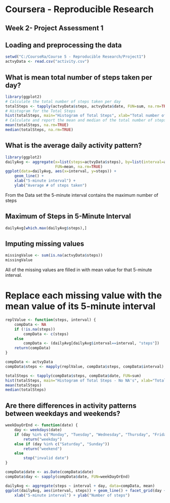 # Coursera - Reproducible Research

## Week 2- Project Assessment 1

## Loading and preprocessing the data

```r
setwd("C:/CourseRa/Course 5 - Reproducible Research/Project1")
actvyData <- read.csv("activity.csv")
```

## What is mean total number of steps taken per day?
```r
library(ggplot2)
# Calculate the total number of steps taken per day
totalSteps <- tapply(actvyData$steps, actvyData$date, FUN=sum, na.rm=TRUE)
# Histogram for the Total Steps
hist(totalSteps, main="Histogram of Total Steps", xlab="Total number of steps taken each day")
# Calculate and report the mean and median of the total number of steps taken per day
mean(totalSteps, na.rm=TRUE)
median(totalSteps, na.rm=TRUE)
```

## What is the average daily activity pattern?
```r
library(ggplot2)
dailyAvg <- aggregate(x=list(steps=actvyData$steps), by=list(interval=actvyData$interval),
                      FUN=mean, na.rm=TRUE)
ggplot(data=dailyAvg, aes(x=interval, y=steps)) +
    geom_line() +
    xlab("5-minute interval") +
    ylab("Average # of steps taken")
```
From the Data set the 5-minute interval contains the maximum number of steps

## Maximum of Steps in 5-Minute Interval

```r
dailyAvg[which.max(dailyAvg$steps),]
```

## Imputing missing values

```r
missingValue <- sum(is.na(actvyData$steps))
missingValue
```

All of the missing values are filled in with mean value for that 5-minute interval.

# Replace each missing value with the mean value of its 5-minute interval
```r

replValue <- function(steps, interval) {
    compData <- NA
    if (!is.na(steps))
        compData <- c(steps)
    else
        compData <- (dailyAvg[dailyAvg$interval==interval, "steps"])
    return(compData)
}

compData <- actvyData
compData$steps <- mapply(replValue, compData$steps, compData$interval)
```

```r
totalSteps <- tapply(compData$steps, compData$date, FUN=sum)
hist(totalSteps, main="Histogram of Total Steps - No NA's", xlab="Total number of steps taken each day")
mean(totalSteps)
median(totalSteps)
```

## Are there differences in activity patterns between weekdays and weekends?

```r
weekDayOrEnd <- function(date) {
    day <- weekdays(date)
    if (day %in% c("Monday", "Tuesday", "Wednesday", "Thursday", "Friday"))
        return("weekday")
    else if (day %in% c("Saturday", "Sunday"))
        return("weekend")
    else
        stop("invalid date")
}

compData$date <- as.Date(compData$date)
compData$day <- sapply(compData$date, FUN=weekDayOrEnd)
```

```r
dailyAvg <- aggregate(steps ~ interval + day, data=compData, mean)
ggplot(dailyAvg, aes(interval, steps)) + geom_line() + facet_grid(day ~ .) +
    xlab("5-minute interval") + ylab("Number of steps")
```

